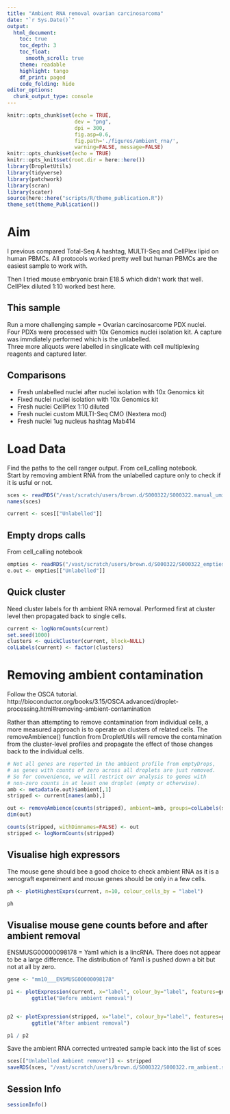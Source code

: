 ```yaml
---
title: "Ambient RNA removal ovarian carcinosarcoma"
date: "`r Sys.Date()`"
output:
  html_document:
    toc: true
    toc_depth: 3
    toc_float:
      smooth_scroll: true
    theme: readable
    highlight: tango 
    df_print: paged
    code_folding: hide
editor_options: 
  chunk_output_type: console
---
```


```r
knitr::opts_chunk$set(echo = TRUE,
                      dev = "png",
                      dpi = 300,
                      fig.asp=0.6, 
                      fig.path='./figures/ambient_rna/',
                      warning=FALSE, message=FALSE)
knitr::opts_chunk$set(echo = TRUE)
knitr::opts_knit$set(root.dir = here::here())
library(DropletUtils)
library(tidyverse)
library(patchwork)
library(scran)
library(scater)
source(here::here("scripts/R/theme_publication.R"))
theme_set(theme_Publication())
```

# Aim
I previous compared Total-Seq A hashtag, MULTI-Seq and CellPlex lipid on human PBMCs. All protocols worked pretty well but human PBMCs are the easiest sample to work with.

Then I tried mouse embryonic brain E18.5 which didn't work that well. CellPlex diluted 1:10 worked best here.

## This sample
Run a more challenging sample = Ovarian carcinosarcome PDX nuclei.  
Four PDXs were processed with 10x Genomics nuclei isolation kit. A capture was immdiately performed which is the unlabelled.  
Three more aliquots were labelled in singlicate with cell multiplexing reagents and captured later.

## Comparisons

* Fresh unlabelled nuclei after nuclei isolation with 10x Genomics kit
* Fixed nuclei nuclei isolation with 10x Genomics kit
* Fresh nuclei CellPlex 1:10 diluted
* Fresh nuclei custom MULTI-Seq CMO (Nextera mod)
* Fresh nuclei 1ug nucleus hashtag Mab414

# Load Data

Find the paths to the cell ranger output. From cell_calling notebook.  
Start by removing ambient RNA from the unlabelled capture only to check if it is usful or not.

```r
sces <- readRDS("/vast/scratch/users/brown.d/S000322/S000322.manual_umi.sces.rds")
names(sces)

current <- sces[["Unlabelled"]]
```

## Empty drops calls

From cell_calling notebook

```r
empties <- readRDS("/vast/scratch/users/brown.d/S000322/S000322_empties.rds")
e.out <- empties[["Unlabelled"]]
```

## Quick cluster

Need cluster labels for th ambient RNA removal. Performed first at cluster level then propagated back to single cells.

```r
current <- logNormCounts(current)
set.seed(1000)
clusters <- quickCluster(current, block=NULL)
colLabels(current) <- factor(clusters)
```

# Removing ambient contamination {.tabset}

Follow the OSCA tutorial. 
http://bioconductor.org/books/3.15/OSCA.advanced/droplet-processing.html#removing-ambient-contamination

Rather than attempting to remove contamination from individual cells, a more measured approach is to operate on clusters of related cells. The removeAmbience() function from DropletUtils will remove the contamination from the cluster-level profiles and propagate the effect of those changes back to the individual cells. 

```r
# Not all genes are reported in the ambient profile from emptyDrops,
# as genes with counts of zero across all droplets are just removed.
# So for convenience, we will restrict our analysis to genes with 
# non-zero counts in at least one droplet (empty or otherwise).
amb <- metadata(e.out)$ambient[,1]
stripped <- current[names(amb),]

out <- removeAmbience(counts(stripped), ambient=amb, groups=colLabels(stripped))
dim(out)

counts(stripped, withDimnames=FALSE) <- out
stripped <- logNormCounts(stripped)
```

## Visualise high expressors

The mouse gene should bee a good choice to check ambient RNA as it is a xenograft expereiment and mouse genes should be only in a few cells.

```r
ph <- plotHighestExprs(current, n=10, colour_cells_by = "label")

ph
```

## Visualise mouse gene counts before and after ambient removal

ENSMUSG00000098178 = Yam1 which is a lincRNA. 
There does not appear to be a large difference. The distribution of Yam1 is pushed down a bit but not at all by zero.

```r
gene <- "mm10___ENSMUSG00000098178"

p1 <- plotExpression(current, x="label", colour_by="label", features=gene) + 
        ggtitle("Before ambient removal")


p2 <- plotExpression(stripped, x="label", colour_by="label", features=gene) + 
        ggtitle("After ambient removal")

p1 / p2
```

Save the ambient RNA corrected untreated sample back into the list of sces

```r
sces[["Unlabelled Ambient remove"]] <- stripped
saveRDS(sces, "/vast/scratch/users/brown.d/S000322/S000322.rm_ambient.sces.rds")
```

## Session Info

```r
sessionInfo()
```
